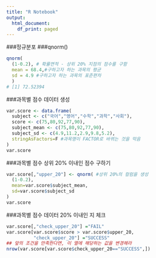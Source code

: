 ```yaml
---
title: "R Notebook"
output:
  html_document:
    df_print: paged
---
```


###정규분포
###qnorm()

```r
qnorm(
  (1-0.2), # 확률면적 - 상위 20% 지점의 점수를 구함
  mean = 68.4,#구하고자 하는 과목의 평균
  sd = 4.9 #구하고자 하는 과목의 표준편차
  )
# [1] 72.52394
```

###과목별 점수 데이터 생성
```r
var.score <- data.frame(
  subject <- c("국어","영어","수학","과학","사회"),
  score <- c(75,80,92,77,90),
  subject_mean <- c(75,80,92,77,90),
  subject_sd <- c(4.9,11.2,2.9,9.8,5.2), 
  stringAsFactors=F #과목명이 FACTOR로 바뀌는 것을 막음
)
var.score
```

###과목별 점수 상위 20% 이내인 점수 구하기
```r
var.score[,"upper_20"] <- qnorm( #상위 20%의 컬럼을 생성
  (1-0.2),
  mean=var.score$subject_mean,
  sd=var.score$subject_sd
)
var.score
```

###과목별 점수 데이터 20% 이내인 지 체크
```r
var.score[,"check_upper_20"] ="FAIL"
var.score[var.score$score > var.score$upper_20,
          "check_upper_20"] ="SUCCESS"
## 앞의 조건을 만족한다면, 이 열에 해당하는 값을 변경해라
nrow(var.score[var.score$check_upper_20=="SUCCESS",])

```










